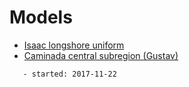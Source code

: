 = Models =
* [[longshore_uni_isaac_cam_model|Isaac longshore uniform]]
* [[gustav_cam_central_subregion|Caminada central subregion (Gustav)]]
	- started: 2017-11-22
